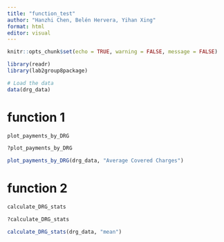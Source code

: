 ```yaml
---
title: "function_test"
author: "Hanzhi Chen, Belén Hervera, Yihan Xing"
format: html
editor: visual
---
```


```r
knitr::opts_chunk$set(echo = TRUE, warning = FALSE, message = FALSE)
```


```r
library(readr)
library(lab2group8package)
```

```r
# Load the data 
data(drg_data)
```

# function 1

```r
plot_payments_by_DRG
```

```r
?plot_payments_by_DRG
```

```r
plot_payments_by_DRG(drg_data, "Average Covered Charges")
```

# function 2

```r
calculate_DRG_stats
```

```r
?calculate_DRG_stats
```

```r
calculate_DRG_stats(drg_data, "mean")
```
